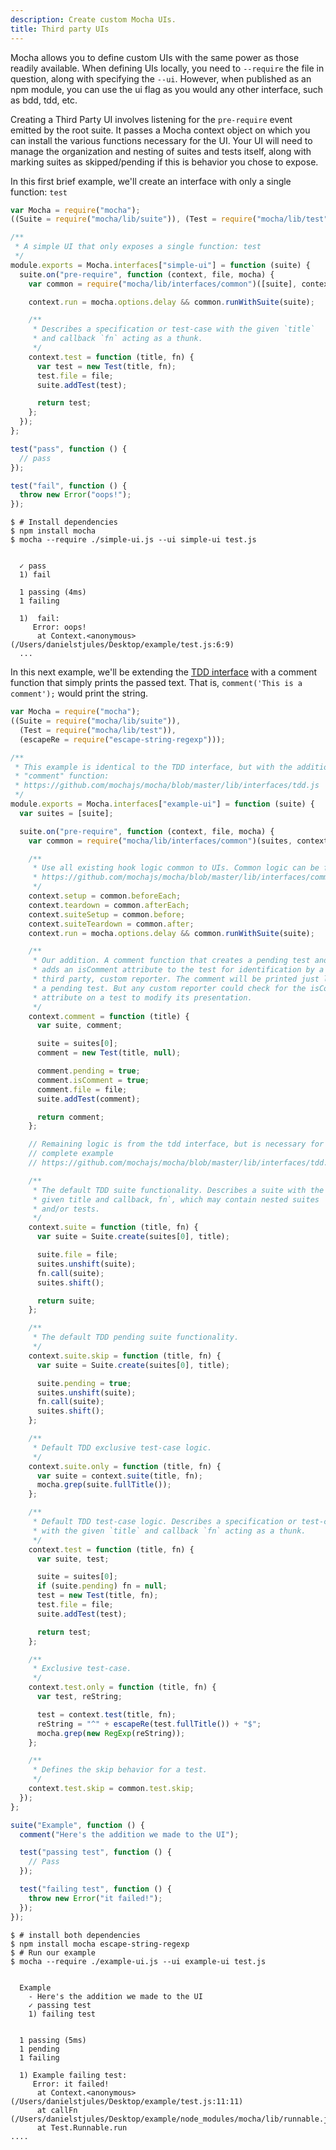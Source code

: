 ```yaml
---
description: Create custom Mocha UIs.
title: Third party UIs
---
```


Mocha allows you to define custom UIs with the same power as those readily available. When defining UIs locally, you need to `--require` the file in question, along with specifying the `--ui`. However, when published as an npm module, you can use the ui flag as you would any other interface, such as bdd, tdd, etc.

Creating a Third Party UI involves listening for the `pre-require` event emitted by the root suite. It passes a Mocha context object on which you can install the various functions necessary for the UI. Your UI will need to manage the organization and nesting of suites and tests itself, along with marking suites as skipped/pending if this is behavior you chose to expose.

In this first brief example, we'll create an interface with only a single function: `test`

```javascript
var Mocha = require("mocha");
((Suite = require("mocha/lib/suite")), (Test = require("mocha/lib/test")));

/**
 * A simple UI that only exposes a single function: test
 */
module.exports = Mocha.interfaces["simple-ui"] = function (suite) {
  suite.on("pre-require", function (context, file, mocha) {
    var common = require("mocha/lib/interfaces/common")([suite], context);

    context.run = mocha.options.delay && common.runWithSuite(suite);

    /**
     * Describes a specification or test-case with the given `title`
     * and callback `fn` acting as a thunk.
     */
    context.test = function (title, fn) {
      var test = new Test(title, fn);
      test.file = file;
      suite.addTest(test);

      return test;
    };
  });
};
```

```javascript
test("pass", function () {
  // pass
});

test("fail", function () {
  throw new Error("oops!");
});
```

```
$ # Install dependencies
$ npm install mocha
$ mocha --require ./simple-ui.js --ui simple-ui test.js


  ✓ pass
  1) fail

  1 passing (4ms)
  1 failing

  1)  fail:
     Error: oops!
      at Context.<anonymous> (/Users/danielstjules/Desktop/example/test.js:6:9)
  ...
```

In this next example, we'll be extending the [TDD interface](https://github.com/mochajs/mocha/blob/master/lib/interfaces/tdd.js) with a comment function that simply prints the passed text. That is, `comment('This is a comment');` would print the string.

```javascript
var Mocha = require("mocha");
((Suite = require("mocha/lib/suite")),
  (Test = require("mocha/lib/test")),
  (escapeRe = require("escape-string-regexp")));

/**
 * This example is identical to the TDD interface, but with the addition of a
 * "comment" function:
 * https://github.com/mochajs/mocha/blob/master/lib/interfaces/tdd.js
 */
module.exports = Mocha.interfaces["example-ui"] = function (suite) {
  var suites = [suite];

  suite.on("pre-require", function (context, file, mocha) {
    var common = require("mocha/lib/interfaces/common")(suites, context);

    /**
     * Use all existing hook logic common to UIs. Common logic can be found in
     * https://github.com/mochajs/mocha/blob/master/lib/interfaces/common.js
     */
    context.setup = common.beforeEach;
    context.teardown = common.afterEach;
    context.suiteSetup = common.before;
    context.suiteTeardown = common.after;
    context.run = mocha.options.delay && common.runWithSuite(suite);

    /**
     * Our addition. A comment function that creates a pending test and
     * adds an isComment attribute to the test for identification by a
     * third party, custom reporter. The comment will be printed just like
     * a pending test. But any custom reporter could check for the isComment
     * attribute on a test to modify its presentation.
     */
    context.comment = function (title) {
      var suite, comment;

      suite = suites[0];
      comment = new Test(title, null);

      comment.pending = true;
      comment.isComment = true;
      comment.file = file;
      suite.addTest(comment);

      return comment;
    };

    // Remaining logic is from the tdd interface, but is necessary for a
    // complete example
    // https://github.com/mochajs/mocha/blob/master/lib/interfaces/tdd.js

    /**
     * The default TDD suite functionality. Describes a suite with the
     * given title and callback, fn`, which may contain nested suites
     * and/or tests.
     */
    context.suite = function (title, fn) {
      var suite = Suite.create(suites[0], title);

      suite.file = file;
      suites.unshift(suite);
      fn.call(suite);
      suites.shift();

      return suite;
    };

    /**
     * The default TDD pending suite functionality.
     */
    context.suite.skip = function (title, fn) {
      var suite = Suite.create(suites[0], title);

      suite.pending = true;
      suites.unshift(suite);
      fn.call(suite);
      suites.shift();
    };

    /**
     * Default TDD exclusive test-case logic.
     */
    context.suite.only = function (title, fn) {
      var suite = context.suite(title, fn);
      mocha.grep(suite.fullTitle());
    };

    /**
     * Default TDD test-case logic. Describes a specification or test-case
     * with the given `title` and callback `fn` acting as a thunk.
     */
    context.test = function (title, fn) {
      var suite, test;

      suite = suites[0];
      if (suite.pending) fn = null;
      test = new Test(title, fn);
      test.file = file;
      suite.addTest(test);

      return test;
    };

    /**
     * Exclusive test-case.
     */
    context.test.only = function (title, fn) {
      var test, reString;

      test = context.test(title, fn);
      reString = "^" + escapeRe(test.fullTitle()) + "$";
      mocha.grep(new RegExp(reString));
    };

    /**
     * Defines the skip behavior for a test.
     */
    context.test.skip = common.test.skip;
  });
};
```

```javascript
suite("Example", function () {
  comment("Here's the addition we made to the UI");

  test("passing test", function () {
    // Pass
  });

  test("failing test", function () {
    throw new Error("it failed!");
  });
});
```

```
$ # install both dependencies
$ npm install mocha escape-string-regexp
$ # Run our example
$ mocha --require ./example-ui.js --ui example-ui test.js


  Example
    - Here's the addition we made to the UI
    ✓ passing test
    1) failing test


  1 passing (5ms)
  1 pending
  1 failing

  1) Example failing test:
     Error: it failed!
      at Context.<anonymous> (/Users/danielstjules/Desktop/example/test.js:11:11)
      at callFn (/Users/danielstjules/Desktop/example/node_modules/mocha/lib/runnable.js:266:21)
      at Test.Runnable.run
....
```
